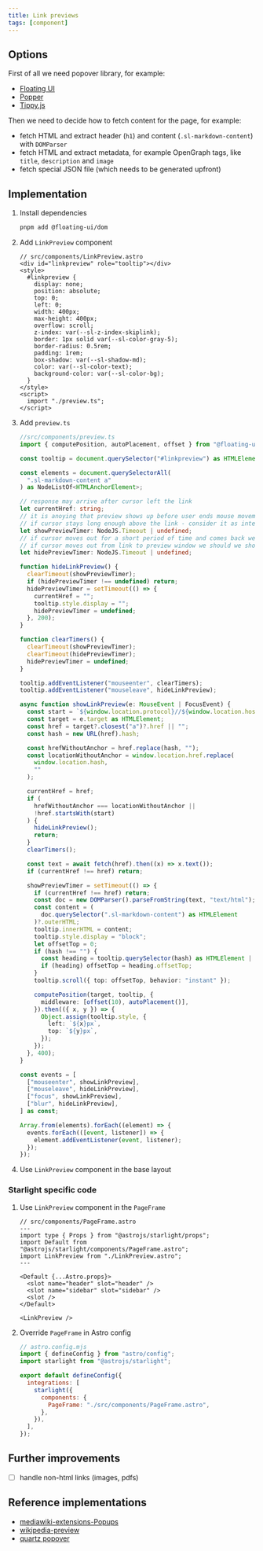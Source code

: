 ```yaml
---
title: Link previews
tags: [component]
---
```


## Options

First of all we need popover library, for example:

- [Floating UI](https://floating-ui.com/)
- [Popper](https://popper.js.org/)
- [Tippy.js](https://atomiks.github.io/tippyjs/)

Then we need to decide how to fetch content for the page, for example:

- fetch HTML and extract header (`h1`) and content (`.sl-markdown-content`) with `DOMParser`
- fetch HTML and extract metadata, for example OpenGraph tags, like `title`, `description` and `image`
- fetch special JSON file (which needs to be generated upfront)

## Implementation


<Steps>

1. Install dependencies
   ```bash
   pnpm add @floating-ui/dom
   ```
2. Add `LinkPreview` component

   ```astro
   // src/components/LinkPreview.astro
   <div id="linkpreview" role="tooltip"></div>
   <style>
     #linkpreview {
       display: none;
       position: absolute;
       top: 0;
       left: 0;
       width: 400px;
       max-height: 400px;
       overflow: scroll;
       z-index: var(--sl-z-index-skiplink);
       border: 1px solid var(--sl-color-gray-5);
       border-radius: 0.5rem;
       padding: 1rem;
       box-shadow: var(--sl-shadow-md);
       color: var(--sl-color-text);
       background-color: var(--sl-color-bg);
     }
   </style>
   <script>
     import "./preview.ts";
   </script>
   ```

3. Add `preview.ts`

   ```ts
   //src/components/preview.ts
   import { computePosition, autoPlacement, offset } from "@floating-ui/dom";

   const tooltip = document.querySelector("#linkpreview") as HTMLElement;

   const elements = document.querySelectorAll(
     ".sl-markdown-content a"
   ) as NodeListOf<HTMLAnchorElement>;

   // response may arrive after cursor left the link
   let currentHref: string;
   // it is anoying that preview shows up before user ends mouse movement
   // if cursor stays long enough above the link - consider it as intentional
   let showPreviewTimer: NodeJS.Timeout | undefined;
   // if cursor moves out for a short period of time and comes back we should not hide preview
   // if cursor moves out from link to preview window we should we should not hide preview
   let hidePreviewTimer: NodeJS.Timeout | undefined;

   function hideLinkPreview() {
     clearTimeout(showPreviewTimer);
     if (hidePreviewTimer !== undefined) return;
     hidePreviewTimer = setTimeout(() => {
       currentHref = "";
       tooltip.style.display = "";
       hidePreviewTimer = undefined;
     }, 200);
   }

   function clearTimers() {
     clearTimeout(showPreviewTimer);
     clearTimeout(hidePreviewTimer);
     hidePreviewTimer = undefined;
   }

   tooltip.addEventListener("mouseenter", clearTimers);
   tooltip.addEventListener("mouseleave", hideLinkPreview);

   async function showLinkPreview(e: MouseEvent | FocusEvent) {
     const start = `${window.location.protocol}//${window.location.host}`;
     const target = e.target as HTMLElement;
     const href = target?.closest("a")?.href || "";
     const hash = new URL(href).hash;

     const hrefWithoutAnchor = href.replace(hash, "");
     const locationWithoutAnchor = window.location.href.replace(
       window.location.hash,
       ""
     );

     currentHref = href;
     if (
       hrefWithoutAnchor === locationWithoutAnchor ||
       !href.startsWith(start)
     ) {
       hideLinkPreview();
       return;
     }
     clearTimers();

     const text = await fetch(href).then((x) => x.text());
     if (currentHref !== href) return;

     showPreviewTimer = setTimeout(() => {
       if (currentHref !== href) return;
       const doc = new DOMParser().parseFromString(text, "text/html");
       const content = (
         doc.querySelector(".sl-markdown-content") as HTMLElement
       )?.outerHTML;
       tooltip.innerHTML = content;
       tooltip.style.display = "block";
       let offsetTop = 0;
       if (hash !== "") {
         const heading = tooltip.querySelector(hash) as HTMLElement | null;
         if (heading) offsetTop = heading.offsetTop;
       }
       tooltip.scroll({ top: offsetTop, behavior: "instant" });

       computePosition(target, tooltip, {
         middleware: [offset(10), autoPlacement()],
       }).then(({ x, y }) => {
         Object.assign(tooltip.style, {
           left: `${x}px`,
           top: `${y}px`,
         });
       });
     }, 400);
   }

   const events = [
     ["mouseenter", showLinkPreview],
     ["mouseleave", hideLinkPreview],
     ["focus", showLinkPreview],
     ["blur", hideLinkPreview],
   ] as const;

   Array.from(elements).forEach((element) => {
     events.forEach(([event, listener]) => {
       element.addEventListener(event, listener);
     });
   });
   ```

4. Use `LinkPreview` component in the base layout

</Steps>

### Starlight specific code

<Steps>

1. Use `LinkPreview` component in the `PageFrame`

   ```astro
   // src/components/PageFrame.astro
   ---
   import type { Props } from "@astrojs/starlight/props";
   import Default from "@astrojs/starlight/components/PageFrame.astro";
   import LinkPreview from "./LinkPreview.astro";
   ---

   <Default {...Astro.props}>
     <slot name="header" slot="header" />
     <slot name="sidebar" slot="sidebar" />
     <slot />
   </Default>

   <LinkPreview />
   ```

2. Override `PageFrame` in Astro config

   ```js
   // astro.config.mjs
   import { defineConfig } from "astro/config";
   import starlight from "@astrojs/starlight";

   export default defineConfig({
     integrations: [
       starlight({
         components: {
           PageFrame: "./src/components/PageFrame.astro",
         },
       }),
     ],
   });
   ```

</Steps>

## Further improvements

- [ ] handle non-html links (images, pdfs)

## Reference implementations

- [mediawiki-extensions-Popups](https://github.com/wikimedia/mediawiki-extensions-Popups)
- [wikipedia-preview](https://github.com/wikimedia/wikipedia-preview)
- [quartz popover](https://github.com/jackyzha0/quartz/blob/v4/quartz/components/scripts/popover.inline.ts)
